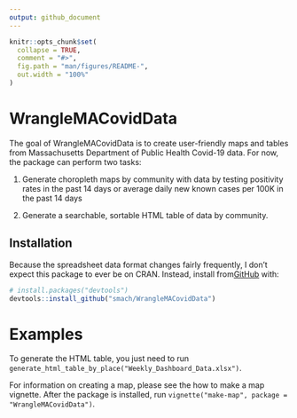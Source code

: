 ```yaml
---
output: github_document
---
```


<!-- README.md is generated from README.Rmd. Please edit that file -->

```r
knitr::opts_chunk$set(
  collapse = TRUE,
  comment = "#>",
  fig.path = "man/figures/README-",
  out.width = "100%"
)
```

# WrangleMACovidData

<!-- badges: start -->
<!-- badges: end -->

The goal of WrangleMACovidData is to create user-friendly maps and tables from Massachusetts Department of Public Health Covid-19 data. For now, the package can perform two tasks: 

1) Generate choropleth maps by community with data by testing positivity rates in the past 14 days or average daily new known cases per 100K in the past 14 days

2) Generate a searchable, sortable HTML table of data by community.

## Installation

Because the spreadsheet data format changes fairly frequently, I don't expect this package to ever be on CRAN. Instead, install from[GitHub](https://github.com/) with:

``` r
# install.packages("devtools")
devtools::install_github("smach/WrangleMACovidData")
```
# Examples

To generate the HTML table, you just need to run `generate_html_table_by_place("Weekly_Dashboard_Data.xlsx")`.

For information on creating a map, please see the how to make a map vignette. After the package is installed, run `vignette("make-map", package = "WrangleMACovidData")`.



